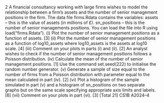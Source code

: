 2 A financial consultancy working with large firms wishes to model the relationship
between a firm’s assets and the number of senior management positions in the firm.
The data file firms.Rdata contains the variables:
assets – this is the value of assets (in millions of £).
sn_positions – this is the number of senior managements positions.
You can load the file into R using load("firms.Rdata").
(i) Plot the number of senior management positions as a function of assets. [3]
(ii) Plot the number of senior management positions as a function of log10_assets
where log10_assets is the assets at log10 scale. [4]
(iii) Comment on your plots in parts (i) and (ii). [2]
An analyst wishes to check if the number of senior management positions follows a
Poisson distribution.
(iv) Calculate the mean of the number of senior management positions. [1]
Use the command set.seed(222) to initialise the random number generator.
(v) Generate a sample of size equal to the number of firms from a Poisson
distribution with parameter equal to the mean calculated in part (iv). [2]
(vi) Plot a histogram of the sample simulated in part (v) and a histogram of
sn_positions on two separate graphs but on the same scale specifying
appropriate axis limits and labels. [6]
(vii) Comment on your plots in part (vi). [3]
[Total 21]
CS1B A2024–4
